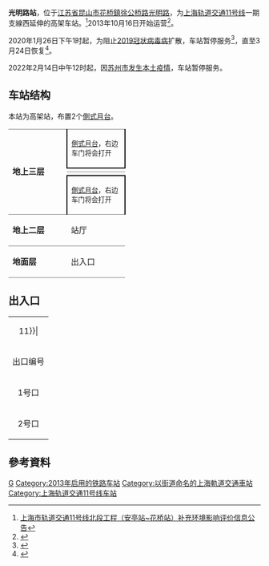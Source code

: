 {{noteTA
|G1=Railway}}
{{Infobox station
|name = 光明路
|eng_name = Guangming Road
|symbol_right =
|linecolour = {{上海地铁颜色|11|yes}}
|image = Guangming Road Station.jpg
|caption = 光明路站站台
|other_name = 
|country = {{PRC}}
|borough = [[江苏省|江苏省]][[苏州市|苏州市]][[昆山市|昆山市]][[花桥镇_(昆山市)|花桥镇]]
|address = 介于[[溪桥路|溪桥路]]与[[丹桥路|丹桥路]]之间的[[光明路|光明路]]
|coordinates = {{coord|31.29805|N|121.11249|E|type:railwaystation}}
|elevation = 
|owned = [[昆山市轨道交通投资发展有限公司|昆山市轨道交通投资发展有限公司]]
|operator = [[上海地铁|上海地铁]]
|lines = {{上海地铁线路名|11|SL}}
|distance = 
|platform = 2個[[側式月台|側式月台]]
|tracks = 2条
|bus_routes = 
|bus_stands = 
|connections = 
|structure = 地上车站
|hall = 地上站厅
|depth = 
|levels = 
|interchange = 
|exits = 2个
|architect = 
|architectural_style = 
|colour = 
|type = 
|status = 因[[2019冠状病毒病江苏省疫情|疫情]]暂停运营
|code = 
|classification = 
|website = 
|built = 
|opened = {{Start date|2013|10|16|df=y}}
|closed = 
|former = 
|pass_year = 
|passengers = 
|pass_system = 
|pass_rank = 
|mpassengers = 
|trains = 
|station_hours = 
|hours = 
|first = 往{{上海地铁起讫站|11|L|花桥}}：6:58<br/>往{{上海地铁起讫站|11|R}}：5:39
|last = 往{{上海地铁起讫站|11|L|花桥}}：23:43<br/>往{{上海地铁起讫站|11|R}}：21:53
|adjacent = {{Adjacent stations|system=上海地铁|line=11|left=花桥|right=兆丰路|type=支线|note-mid=暫時停駛}}
}}
'''光明路站'''，位于[[江苏省|江苏省]][[昆山市|昆山市]][[花桥镇_(昆山市)|花桥鎮]][[徐公桥路|徐公桥路]][[光明路|光明路]]，为[[上海轨道交通11号线|上海轨道交通11号线]]一期支線西延伸的高架车站。<ref>
[http://www.ksepb.gov.cn/ShowArticle.asp?ArticleID=13715 上海市轨道交通11号线北段工程（安亭站~花桥站）补充环境影响评价信息公告]{{Dead link|date=2019年2月 |bot=InternetArchiveBot |fix-attempted=yes }}{{dead link|date=2017年11月 |bot=InternetArchiveBot |fix-attempted=yes }}
</ref>2013年10月16日开始运营<ref >{{cite web |url=http://news.163.com/13/1016/03/9B9CBO8B00014Q4P.html |language= |title=中国首条跨省地铁今开通：江苏昆山直达上海市区 |publisher=现代快报 |date=2013-10-16 |accessdate= |archive-url=https://web.archive.org/web/20131019073134/http://news.163.com/13/1016/03/9B9CBO8B00014Q4P.html |archive-date=2013-10-19 |dead-url=yes }}</ref>。

2020年1月26日下午1时起，为阻止[[2019冠状病毒病|2019冠状病毒病]]扩散，车站暂停服务<ref>{{cite news |author1=董怡虹 |title=为阻断疫情传播，上海轨交11号线花桥站至安亭站区段停运_新民社会_新民网 |url=http://shanghai.xinmin.cn/xmsq/2020/01/26/31640286.html |accessdate=2020-01-26 |work=新民晚报 |date=2020-01-27 |archive-date=2020-01-26 |archive-url=https://web.archive.org/web/20200126070230/http://shanghai.xinmin.cn/xmsq/2020/01/26/31640286.html |dead-url=no }}</ref>，直至3月24日恢复<ref>{{Cite web |url=https://news.sina.com.cn/c/2020-03-23/doc-iimxxsth1236276.shtml |title=24日起上海轨交11号线恢复跨省运营 |accessdate=2020-03-23 |archive-date=2020-03-23 |archive-url=https://web.archive.org/web/20200323131318/https://news.sina.com.cn/c/2020-03-23/doc-iimxxsth1236276.shtml |dead-url=no }}</ref>。

2022年2月14日中午12时起，因[[2022年2月苏州市2019冠状病毒病聚集性疫情|苏州市发生本土疫情]]，车站暂停服务。

== 车站结构 ==
本站为高架站，布置2个[[側式月台|側式月台]]。
{|cellspacing=0 cellpadding=3
|style="border-top:solid 1px gray;border-bottom:solid 1px gray;" rowspan=4 width=100|'''地上三层'''
|style="border-top:solid 1px gray;border-right:solid 2px black;border-left:solid 2px black;border-bottom:solid 2px black;" colspan=2|<div class="center"><small>[[側式月台|側式月台]]，右边车门将会打开</small></div>
|-
|style="border-bottom:solid 1px gray;" width=100|{{arrow|L}}
|style="border-bottom:solid 1px gray;" width=350|{{上海地铁线路名|11}}往{{站|花桥||地铁}}<small>（终点站）</small>
|-
|
|{{split text|{{上海地铁线路名|11}}往{{站|迪士尼||上海市}}<small>（{{站|兆丰路}}）</small>|{{arrow|R}}}}
|-
|style="border-top:solid 2px black;border-right:solid 2px black;border-left:solid 2px black;border-bottom:solid 1px gray;" colspan=2|<div class="center"><small>[[側式月台|側式月台]]，右边车门将会打开</small></div>
|-
|style="border-bottom:solid 1px gray;"|'''地上二层'''
|style="border-bottom:solid 1px gray;"|站厅
|style="border-bottom:solid 1px gray;"|票务服务、自动售票机、人工服务台
|-
|style="border-bottom:solid 1px gray;"|'''地面层'''
|style="border-bottom:solid 1px gray;"|出入口
|style="border-bottom:solid 1px gray;"|1-2出入口
|}

==出入口==
{| class="wikitable"
|colspan=4 align="center" bgcolor={{上海地铁颜色|11}}|
|-
! 出口编号 !! 建议前往目的地 !! 照片
|-
| 1号口 || 光明路 || 
|-
| 2号口 || 光明路 || 
|}

== 參考資料 ==
{{commonscat|Guangming Road Station}}
{{reflist}}

{{上海轨道交通11号线车站}}

[[Category:昆山市地铁车站|G]]
[[Category:2013年启用的铁路车站|Category:2013年启用的铁路车站]]
[[Category:以街道命名的上海軌道交通車站|Category:以街道命名的上海軌道交通車站]]
[[Category:上海轨道交通11号线车站|Category:上海轨道交通11号线车站]]